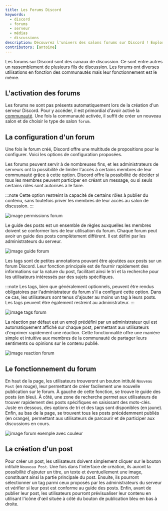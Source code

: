 ---
title: Les Forums Discord
keywords:
  - discord
  - forums
  - serveur
  - médias
  - discussions
description: Découvrez l'univers des salons forums sur Discord ! Explorez leur structure, leur fonctionnement et leur fonctionnement.
contributors: [antoine]
---


Les forums sur Discord sont des canaux de discussion. Ce sont entre autres un rassemblement de plusieurs fils de discussion. Les forums ont diverses utilisations en fonction des communautés mais leur fonctionnement est le même. 

## L'activation des forums

Les forums ne sont pas présents automatiquement lors de la création d'un serveur Discord. Pour y accéder, il est primordial d'avoir activé la [communauté](https://dfr.gg/wiki/gestion-serveur/outils-communautaires#activer-le-serveur-communautaire). Une fois la communauté activée, il suffit de créer un nouveau salon et de choisir le type de salon `forum`.

## La configuration d'un forum
Une fois le forum créé, Discord offre une multitude de propositions pour le configurer. Voici les options de configuration proposées.

<Tabs queryString="texte">

<TabItem value="permissions recommandées" label="Permissions recommandées">
Les forums peuvent servir à de nombreuses fins, et les administrateurs de serveurs ont la possibilité de limiter l'accès à certains membres de leur communauté grâce à cette option. Discord offre la possibilité de décider si tous les membres peuvent participer en créant un message, ou si seuls certains rôles sont autorisés à le faire.

:::note
Cette option restreint la capacité de certains rôles à publier du contenu, sans toutefois priver les membres de leur accès au salon de discussion. 
:::

![image permissions forum](https://i.dfr.gg/H7B9.png)

</TabItem>

<TabItem value="guide des posts" label="Guide des posts">
Le guide des posts est un ensemble de règles auxquelles les membres doivent se conformer lors de leur utilisation du forum. Chaque forum peut avoir un guide des posts complètement différent. Il est défini par les administrateurs du serveur.

![image guide forum](https://i.dfr.gg/nAdh.png)

</TabItem>

<TabItem value="tags" label="Tags">
Les tags sont de petites annotations pouvant être ajoutées aux posts sur un forum Discord. Leur fonction principale est de fournir rapidement des informations sur la nature du post, facilitant ainsi le tri et la recherche pour les utilisateurs intéressés par des sujets spécifiques.

:::note
Les tags, bien que généralement optionnels, peuvent être rendus obligatoires par l'administrateur du forum s'il a configuré cette option. Dans ce cas, les utilisateurs sont tenus d'ajouter au moins un tag à leurs posts. Les tags peuvent être également restreint au administrateur.
:::

![image tags forum](https://i.dfr.gg/ojb9.png)

</TabItem>

<TabItem value="reaction par défaut" label="Réaction par défaut">
La réaction par défaut est un emoji prédéfini par un administrateur qui est automatiquement affiché sur chaque post, permettant aux utilisateurs d'exprimer rapidement une réaction. Cette fonctionnalité offre une manière simple et intuitive aux membres de la communauté de partager leurs sentiments ou opinions sur le contenu publié.

![image reaction forum](https://i.dfr.gg/6uGI.png)

</TabItem>
</Tabs>

## Le fonctionnement du forum

En haut de la page, les utilisateurs trouveront un bouton intitulé `Nouveau Post` (en rouge), leur permettant de créer facilement une nouvelle publication sur le forum. À gauche de cette fonction, se trouve le guide des posts (en bleu). À côté, une zone de recherche permet aux utilisateurs de trouver rapidement des posts spécifiques en saisissant des mots-clés. Juste en dessous, des options de tri et des tags sont disponibles (en jaune). Enfin, au bas de la page, se trouvent tous les posts précédemment publiés (en orange), permettant aux utilisateurs de parcourir et de participer aux discussions en cours.

![image forum exemple avec couleur](https://i.dfr.gg/bcOk.png)

## La création d'un post

Pour créer un post, les utilisateurs doivent simplement cliquer sur le bouton intitulé `Nouveau Post`. Une fois dans l'interface de création, ils auront la possibilité d'ajouter un titre, un texte et éventuellement une image, constituant ainsi la partie principale du post. Ensuite, ils pourront sélectionner un tag parmi ceux proposés par les administrateurs du serveur et vérifier si leur post est conforme au guide des posts. Enfin, avant de publier leur post, les utilisateurs pourront prévisualiser leur contenu en utilisant l'icône d'œil située à côté du bouton de publication bleu en bas à droite. 
